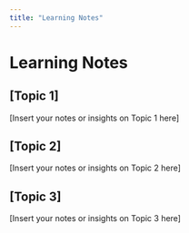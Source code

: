 ```yaml
---
title: "Learning Notes"
---
```


# Learning Notes

## [Topic 1]

[Insert your notes or insights on Topic 1 here]

## [Topic 2]

[Insert your notes or insights on Topic 2 here]

## [Topic 3]

[Insert your notes or insights on Topic 3 here]